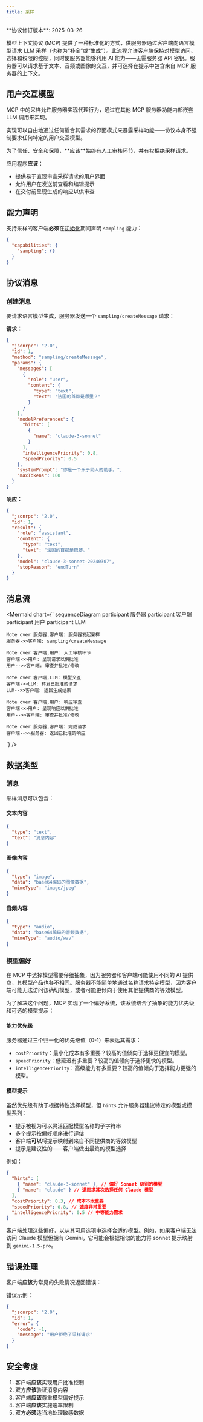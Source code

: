 ```yaml
---
title: 采样
---
```


<Callout type="info">
**协议修订版本**: 2025-03-26
</Callout>

模型上下文协议 (MCP) 提供了一种标准化的方式，供服务器通过客户端向语言模型请求 LLM 采样（也称为“补全”或“生成”）。此流程允许客户端保持对模型访问、选择和权限的控制，同时使服务器能够利用 AI 能力——无需服务器 API 密钥。服务器可以请求基于文本、音频或图像的交互，并可选择在提示中包含来自 MCP 服务器的上下文。

## 用户交互模型

MCP 中的采样允许服务器实现代理行为，通过在其他 MCP 服务器功能内部嵌套 LLM 调用来实现。

实现可以自由地通过任何适合其需求的界面模式来暴露采样功能——协议本身不强制要求任何特定的用户交互模型。

<Callout type="warn">
为了信任、安全和保障，**应该**始终有人工审核环节，并有权拒绝采样请求。

应用程序**应该**：

- 提供易于直观审查采样请求的用户界面
- 允许用户在发送前查看和编辑提示
- 在交付前呈现生成的响应以供审查
</Callout>

## 能力声明

支持采样的客户端**必须**在[初始化](/specification/2025-03-26/basic/lifecycle#initialization)期间声明 `sampling` 能力：

```json
{
  "capabilities": {
    "sampling": {}
  }
}
```

## 协议消息

### 创建消息

要请求语言模型生成，服务器发送一个 `sampling/createMessage` 请求：

**请求：**

```json
{
  "jsonrpc": "2.0",
  "id": 1,
  "method": "sampling/createMessage",
  "params": {
    "messages": [
      {
        "role": "user",
        "content": {
          "type": "text",
          "text": "法国的首都是哪里？"
        }
      }
    ],
    "modelPreferences": {
      "hints": [
        {
          "name": "claude-3-sonnet"
        }
      ],
      "intelligencePriority": 0.8,
      "speedPriority": 0.5
    },
    "systemPrompt": "你是一个乐于助人的助手。",
    "maxTokens": 100
  }
}
```

**响应：**

```json
{
  "jsonrpc": "2.0",
  "id": 1,
  "result": {
    "role": "assistant",
    "content": {
      "type": "text",
      "text": "法国的首都是巴黎。"
    },
    "model": "claude-3-sonnet-20240307",
    "stopReason": "endTurn"
  }
}
```

## 消息流

<Mermaid chart={`
sequenceDiagram
    participant 服务器
    participant 客户端
    participant 用户
    participant LLM

    Note over 服务器,客户端: 服务器发起采样
    服务器->>客户端: sampling/createMessage

    Note over 客户端,用户: 人工审核环节
    客户端->>用户: 呈现请求以供批准
    用户-->>客户端: 审查并批准/修改

    Note over 客户端,LLM: 模型交互
    客户端->>LLM: 转发已批准的请求
    LLM-->>客户端: 返回生成结果

    Note over 客户端,用户: 响应审查
    客户端->>用户: 呈现响应以供批准
    用户-->>客户端: 审查并批准/修改

    Note over 服务器,客户端: 完成请求
    客户端-->>服务器: 返回已批准的响应
`} />

## 数据类型

### 消息

采样消息可以包含：

#### 文本内容

```json
{
  "type": "text",
  "text": "消息内容"
}
```

#### 图像内容

```json
{
  "type": "image",
  "data": "base64编码的图像数据",
  "mimeType": "image/jpeg"
}
```

#### 音频内容

```json
{
  "type": "audio",
  "data": "base64编码的音频数据",
  "mimeType": "audio/wav"
}
```

### 模型偏好

在 MCP 中选择模型需要仔细抽象，因为服务器和客户端可能使用不同的 AI 提供商，其模型产品也各不相同。服务器不能简单地通过名称请求特定模型，因为客户端可能无法访问该确切模型，或者可能更倾向于使用其他提供商的等效模型。

为了解决这个问题，MCP 实现了一个偏好系统，该系统结合了抽象的能力优先级和可选的模型提示：

#### 能力优先级

服务器通过三个归一化的优先级值（0-1）来表达其需求：

- `costPriority`：最小化成本有多重要？较高的值倾向于选择更便宜的模型。
- `speedPriority`：低延迟有多重要？较高的值倾向于选择更快的模型。
- `intelligencePriority`：高级能力有多重要？较高的值倾向于选择能力更强的模型。

#### 模型提示

虽然优先级有助于根据特性选择模型，但 `hints` 允许服务器建议特定的模型或模型系列：

- 提示被视为可以灵活匹配模型名称的子字符串
- 多个提示按偏好顺序进行评估
- 客户端**可以**将提示映射到来自不同提供商的等效模型
- 提示是建议性的——客户端做出最终的模型选择

例如：

```json
{
  "hints": [
    { "name": "claude-3-sonnet" }, // 偏好 Sonnet 级别的模型
    { "name": "claude" } // 退而求其次选择任何 Claude 模型
  ],
  "costPriority": 0.3, // 成本不太重要
  "speedPriority": 0.8, // 速度非常重要
  "intelligencePriority": 0.5 // 中等能力需求
}
```

客户端处理这些偏好，以从其可用选项中选择合适的模型。例如，如果客户端无法访问 Claude 模型但拥有 Gemini，它可能会根据相似的能力将 sonnet 提示映射到 `gemini-1.5-pro`。

## 错误处理

客户端**应该**为常见的失败情况返回错误：

错误示例：

```json
{
  "jsonrpc": "2.0",
  "id": 1,
  "error": {
    "code": -1,
    "message": "用户拒绝了采样请求"
  }
}
```

## 安全考虑

1. 客户端**应该**实现用户批准控制
2. 双方**应该**验证消息内容
3. 客户端**应该**尊重模型偏好提示
4. 客户端**应该**实施速率限制
5. 双方**必须**适当地处理敏感数据
